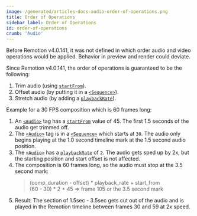 ```yaml
---
image: /generated/articles-docs-audio-order-of-operations.png
title: Order of Operations
sidebar_label: Order of Operations
id: order-of-operations
crumb: 'Audio'
---
```



Before Remotion v4.0.141, it was not defined in which order audio and video operations would be applied. Behavior in preview and render could deviate.

Since Remotion v4.0.141, the order of operations is guaranteed to be the following:

1. Trim audio (using [`startFrom`](/docs/audio#startfrom--endat)).
2. Offset audio (by putting it in a [`<Sequence>`](/docs/sequence)).
3. Stretch audio (by adding a [`playbackRate`](/docs/audio#playbackrate)).

Example for a 30 FPS composition which is 60 frames long:

1. An [`<Audio>`](/docs/audio) tag has a [`startFrom`](/docs/audio#startfrom--endat) value of 45. The first 1.5 seconds of the audio get trimmed off.
2. The [`<Audio>`](/docs/audio) tag is in a [`<Sequence>`](/docs/sequence) which starts at `30`. The audio only begins playing at the 1.0 second timeline mark at the 1.5 second audio position.
3. The [`<Audio>`](/docs/audio) has a [`playbackRate`](/docs/audio#playbackrate) of `2`. The audio gets sped up by 2x, but the starting position and start offset is not affected.
4. The composition is 60 frames long, so the audio must stop at the 3.5 second mark:
   > (comp_duration - offset) \* playback_rate + start_from  
   > (60 - 30) \* 2 + 45 => frame 105 or the 3.5 second mark
5. Result: The section of 1.5sec - 3.5sec gets cut out of the audio and is played in the Remotion timeline between frames 30 and 59 at 2x speed.
